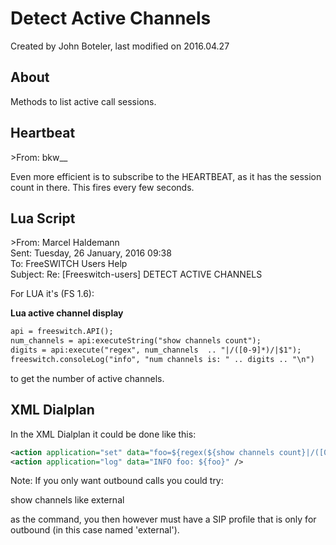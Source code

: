 
# Detect Active Channels 

 Created by  John Boteler, last modified on 2016.04.27

## About

Methods to list active call sessions.

## Heartbeat

\>From: bkw\_\_

Even more efficient is to subscribe to the HEARTBEAT, as it has the session count in there. This fires every few seconds.

## Lua Script

\>From: Marcel Haldemann  
 Sent: Tuesday, 26 January, 2016 09:38  
 To: FreeSWITCH Users Help  
 Subject: Re: \[Freeswitch-users\] DETECT ACTIVE CHANNELS

For LUA it's (FS 1.6):

**Lua active channel display**

```xml
api = freeswitch.API();
num_channels = api:executeString("show channels count");
digits = api:execute("regex", num_channels  .. "|/([0-9]*)/|$1");
freeswitch.consoleLog("info", "num channels is: " .. digits .. "\n")
```

to get the number of active channels.

## XML Dialplan

In the XML Dialplan it could be done like this:

```xml
<action application="set" data="foo=${regex(${show channels count}|/([0-9]*)/|%1)}"/>
<action application="log" data="INFO foo: ${foo}" />
```

Note: If you only want outbound calls you could try:

show channels like external 

as the command, you then however must have a SIP profile that is only for outbound (in this case named 'external').


